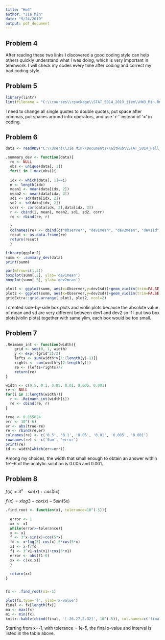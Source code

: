 ```yaml
---
title: "Hw4"
author: "Jie Min"
date: "9/24/2019"
output: pdf_document
---
```


## Problem 4

After reading these two links I discovered a good coding style can help others quickly understand what I was doing, which is very important in teamwork. I will check my codes every time after coding and correct my bad coding style.  


## Problem 5
```r
library(lintr)
lint(filename = "C:\\courses\\rpackage\\STAT_5014_2019_jiem\\HW3_Min.Rmd")
```

I need to change all single quotes to  double quotes, put space after commas, put spaces around infix operators, and use '<-' instead of '=' in coding. 

## Problem 6
```r
data <- readRDS("C:\\Users\\Jie Min\\Documents\\GitHub\\STAT_5014_Fall_2019\\homework\\HW4_data.rds")
```
```r
.summary_dev <- function(data){
  re <- NULL
  obs <- unique(data[, 1])
  for(i in 1:max(obs)){
  
  idx <- which(data[, 1]==i)
  n <- length(idx)
  mean1 <- mean(data[idx, 2])
  mean2 <- mean(data[idx, 3])
  sd1 <- sd(data[idx, 2])
  sd2 <- sd(data[idx, 2])
  corr <- cor(data[idx, 2],data[idx, 3])
  r <- cbind(i, mean1, mean2, sd1, sd2, corr)
  re <- rbind(re, r)
  
  }
  colnames(re) <- cbind(c("Observer", "dev1mean", "dev2mean", "dev1sd", "dev2sd", "correlation"))
  resut <- as.data.frame(re)
  return(resut)
  }
```
```r
library(ggplot2)
summ <- .summary_dev(data)
print(summ)

par(mfrow=c(1,2))
boxplot(summ[,2], ylab='dev1mean')
boxplot(summ[,3], ylab='dev2mean')

plot1 <- ggplot(summ, aes(x=Observer,y=dev1sd))+geom_violin(trim=FALSE)
plot2 <- ggplot(summ, aes(x=Observer,y=dev2sd))+geom_violin(trim=FALSE)
gridExtra::grid.arrange( plot1, plot2, ncol=2)
```


I created side-by-side box plots and violin plots because the absolute value of mean and sd are very different between dev1 and dev2 so if I put two box plots(violin plots) together with same ylim, each box would be too small.


## Problem 7

```r
.Reimann_int <- function(width){
    grid <- seq(0, 1, width)
    y <- exp(-(grid^2)/2)
    lefts <- sum(width*y[1:(length(y)-1)])
    rights <- sum(width*y[2:length(y)])
    re <- (lefts+rights)/2
    return(re) 
}

width <- c(0.5, 0.1, 0.05, 0.01, 0.005, 0.001)
re <- NULL
for(i in 1:length(width)){
  r <- .Reimann_int(width[i])
  re <- cbind(re, r)
}

true <- 0.855624
err <- 10^(-6)
er <- abs(true-re)
re <- rbind(re,er)
colnames(re) <- c('0.5', '0.1', '0.05', '0.01', '0.005', '0.001')
rownames(re) <- c('Sum', 'error')
print(re)
id <- width[which(er<=err)]
```

Among my choices, the width that small enough to obtain an answer within 1e^-6 of the analytic solution is 0.005 and 0.001.



## Problem 8


$f(x) = 3^x - sin(x) + cos(5x)$

$f'(x)=xlog3-cox(x)-5sin(5x)$

```r
.find_root <- function(x1, tolerance=10^(-5)){
  
  error <- 1
  xx <- x1
  while(error>=tolerance){
  x <- x1
  f <- 3^x-sin(x)+cos(5*x)
  fd <- x*log(3)-cos(x)-5*cos(5*x)
  x1 <- x-f/fd
  f1 <- 3^x1-sin(x1)+cos(5*x1)
  error <- abs(f1-0)
  xx <- c(xx,x1)  
  }
  
  return(xx)
}


fx <- .find_root(x1=-1)
```
```r
plot(fx,type='l', ylab='x-value')
final <- fx[length(fx)]
ma <- max(fx)
mi <- min(fx)
knitr::kable(cbind(final, '[-26.27,2.32]', 10^(-5)), col.names=c('final x value', 'x interval', 'tolerance'))
```

Starting from x=-1, with tolerance = 1e-5, the final x-value and interval is listed in the table above.



